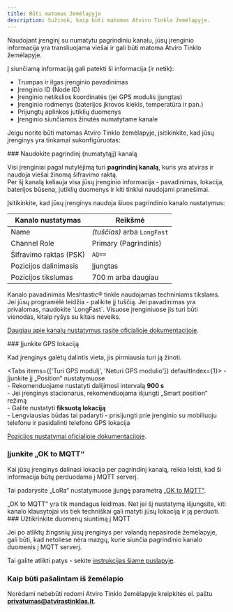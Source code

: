 ```yaml
---
title: Būti matomas žemėlapyje
description: Sužinok, kaip būti matomas Atviro Tinklo žemėlapyje.
---
```



<Callout title="Dėmesio - informacija skelbiama viešai" type="warning">
    Naudojant įrenginį su numatytu pagrindiniu kanalu, jūsų įrenginio informacija yra transliuojama viešai ir gali būti matoma Atviro Tinklo žemėlapyje.

  Į siunčiamą informaciją gali patekti ši informacija (ir netik):
  - Trumpas ir ilgas įrenginio pavadinimas
  - Įrenginio ID (Node ID)
  - Įrenginio netikslios koordinatės (jei GPS modulis įjungtas)
  - Įrenginio rodmenys (baterijos įkrovos kiekis, temperatūra ir pan.)
  - Prijungtų aplinkos jutiklių duomenys
  - Įrenginio siunčiamos žinutės numatytame kanale
</Callout>

Jeigu norite būti matomas Atviro Tinklo žemėlapyje, įsitikinkite, kad jūsų įrenginys yra tinkamai sukonfigūruotas:

<Steps>

<Step>
### Naudokite pagrindinį (numatytąjį) kanalą

Visi įrenginiai pagal nutylėjimą turi **pagrindinį kanalą**, kuris yra atviras ir naudoja viešai žinomą šifravimo raktą.  
Per šį kanalą keliauja visa jūsų įrenginio informacija - pavadinimas, lokacija, baterijos būsena, jutiklių duomenys ir kiti tinklui naudojami pranešimai.

Įsitikinkite, kad jūsų įrenginys naudoja šiuos pagrindinio kanalo nustatymus:

| Kanalo nustatymas        | Reikšmė                     |
|--------------------------|-----------------------------|
| Name                     | *(tuščias)* arba `LongFast` |
| Channel Role             | Primary (Pagrindinis)       |
| Šifravimo raktas (PSK)   | `AQ==`                      |
| Pozicijos dalinimasis    | Įjungtas                    |
| Pozicijos tikslumas      | 700 m arba daugiau          |

<Callout title="Svarbu - kanalo pavadinimas" type="info">
  Kanalo pavadinimas Meshtastic® tinkle naudojamas techniniams tikslams.  
  Jei jūsų programėlė leidžia - palikite jį tuščią.  
  Jei pavadinimas yra privalomas, naudokite `LongFast`.  
  Visuose įrenginiuose jis turi būti vienodas, kitaip ryšys su kitais neveiks.
</Callout>

[Daugiau apie kanalų nustatymus rasite oficialioje dokumentacijoje](https://meshtastic.org/docs/configuration/radio/channels/#channel-config-client-availability).
</Step>

<Step>
### Įjunkite GPS lokaciją

Kad įrenginys galėtų dalintis vieta, jis pirmiausia turi ją žinoti.

<Tabs items={['Turi GPS modulį', 'Neturi GPS modulio']} defaultIndex={1}>
  <Tab value="Turi GPS modulį">
    - Įjunkite jį „Position“ nustatymuose  
    - Rekomenduojame nustatyti dalijimosi intervalą **900 s**  
    - Jei įrenginys stacionarus, rekomenduojama išjungti „Smart position“ režimą  
  </Tab>
  <Tab value="Neturi GPS modulio">
    - Galite nustatyti **fiksuotą lokaciją**  
    - Lengviausias būdas tai padaryti - prisijungti prie įrenginio su mobiliuoju telefonu ir pasidalinti telefono GPS lokacija
  </Tab>
</Tabs>

[Pozicijos nustatymai oficialioje dokumentacijoje](https://meshtastic.org/docs/configuration/radio/position).
</Step>
<Step>
### Įjunkite „OK to MQTT“

Kai jūsų įrenginys dalinasi lokacija per pagrindinį kanalą, reikia leisti, kad ši informacija būtų perduodama į MQTT serverį.

Tai padarysite „LoRa“ nustatymuose įjungę parametrą [„OK to MQTT“](https://meshtastic.org/docs/configuration/radio/lora/#ok-to-mqtt).

<Callout title="Svarbu - tai tik prašymas" type="warning">
  „OK to MQTT“ yra tik mandagus leidimas. Net jei šį nustatymą išjungsite, kiti kanalo klausytojai vis tiek techniškai gali matyti jūsų lokaciją ir ją perduoti.
</Callout>
</Step>
<Step>
### Užtikrinkite duomenų siuntimą į MQTT

Jei po atliktų žingsnių jūsų įrenginys per valandą nepasirodė žemėlapyje, gali būti, kad netoliese nėra mazgų, kurie siunčia pagrindinio kanalo duomenis į MQTT serverį.

Tai galite atlikti patys - sekite [instrukcijas šiame puslapyje](/docs/atviro-tinklo-zemelapio-duomenys/siusti-duomenis-i-mqtt).
</Step>
</Steps>

### Kaip būti pašalintam iš žemėlapio

Norėdami nebebūti rodomi Atviro Tinklo žemėlapyje kreipkitės el. paštu **privatumas@atvirastinklas.lt**.

